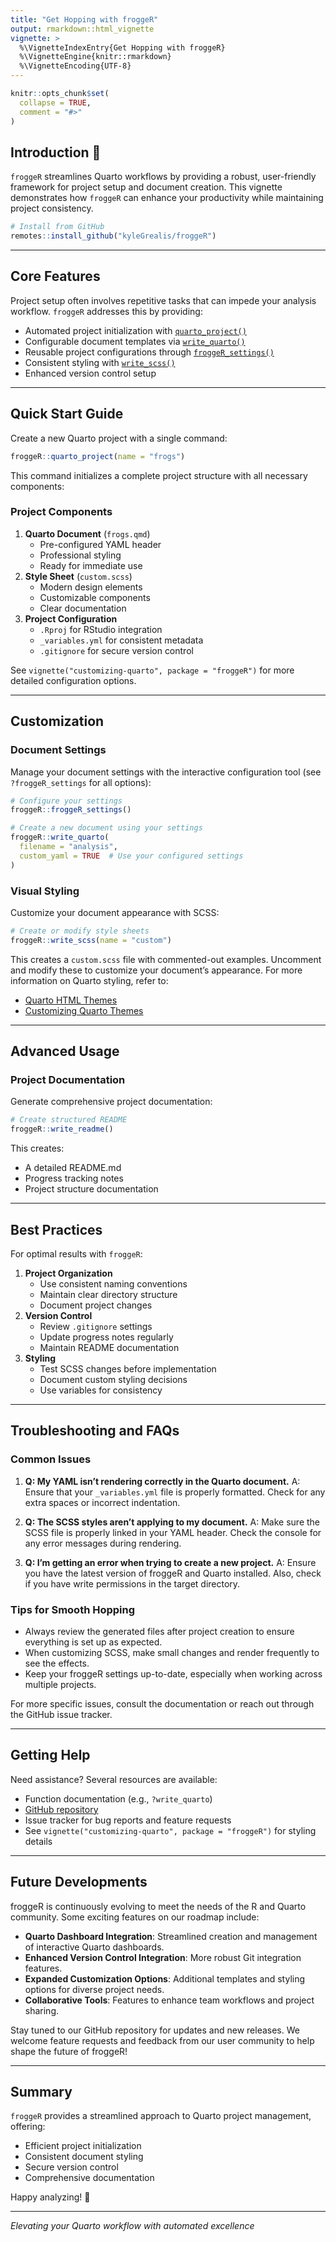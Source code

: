 ```yaml
---
title: "Get Hopping with froggeR"
output: rmarkdown::html_vignette
vignette: >
  %\VignetteIndexEntry{Get Hopping with froggeR}
  %\VignetteEngine{knitr::rmarkdown}
  %\VignetteEncoding{UTF-8}
---
```


```r
knitr::opts_chunk$set(
  collapse = TRUE,
  comment = "#>"
)
```

## Introduction 🐸

`froggeR` streamlines Quarto workflows by providing a robust, user-friendly framework for project setup and document creation. This vignette demonstrates how `froggeR` can enhance your productivity while maintaining project consistency.

```r
# Install from GitHub
remotes::install_github("kyleGrealis/froggeR")
```

----

## Core Features

Project setup often involves repetitive tasks that can impede your analysis workflow. `froggeR` addresses this by providing:

* Automated project initialization with [`quarto_project()`](https://kylegrealis.github.io/froggeR/reference/quarto_project.html)
* Configurable document templates via [`write_quarto()`](https://kylegrealis.github.io/froggeR/reference/write_quarto.html)
* Reusable project configurations through [`froggeR_settings()`](https://kylegrealis.github.io/froggeR/reference/froggeR_settings.html)
* Consistent styling with [`write_scss()`](https://kylegrealis.github.io/froggeR/reference/write_scss.html)
* Enhanced version control setup

----

## Quick Start Guide

Create a new Quarto project with a single command:

```r
froggeR::quarto_project(name = "frogs")
```

This command initializes a complete project structure with all necessary components:

### Project Components

1. **Quarto Document** (`frogs.qmd`)
    * Pre-configured YAML header
    * Professional styling
    * Ready for immediate use

2. **Style Sheet** (`custom.scss`)
    * Modern design elements
    * Customizable components
    * Clear documentation

3. **Project Configuration**
    * `.Rproj` for RStudio integration
    * `_variables.yml` for consistent metadata
    * `.gitignore` for secure version control

See `vignette("customizing-quarto", package = "froggeR")` for more detailed configuration options.

----

## Customization

### Document Settings

Manage your document settings with the interactive configuration tool (see `?froggeR_settings` for all options):

```r
# Configure your settings
froggeR::froggeR_settings()

# Create a new document using your settings
froggeR::write_quarto(
  filename = "analysis",
  custom_yaml = TRUE  # Use your configured settings
)
```

### Visual Styling

Customize your document appearance with SCSS:

```r
# Create or modify style sheets
froggeR::write_scss(name = "custom")
```

This creates a `custom.scss` file with commented-out examples. Uncomment and modify these to customize your document's appearance. For more information on Quarto styling, refer to:

- [Quarto HTML Themes](https://quarto.org/docs/output-formats/html-themes.html)
- [Customizing Quarto Themes](https://quarto.org/docs/output-formats/html-themes.html#customizing-themes)

----

## Advanced Usage

### Project Documentation

Generate comprehensive project documentation:

```r
# Create structured README
froggeR::write_readme()
```

This creates:

* A detailed README.md
* Progress tracking notes
* Project structure documentation

----

## Best Practices

For optimal results with `froggeR`:

1. **Project Organization**
    * Use consistent naming conventions
    * Maintain clear directory structure
    * Document project changes

2. **Version Control**
    * Review `.gitignore` settings
    * Update progress notes regularly
    * Maintain README documentation

3. **Styling**
    * Test SCSS changes before implementation
    * Document custom styling decisions
    * Use variables for consistency

----

## Troubleshooting and FAQs

### Common Issues

1. **Q: My YAML isn't rendering correctly in the Quarto document.**
   A: Ensure that your `_variables.yml` file is properly formatted. Check for any extra spaces or incorrect indentation.

2. **Q: The SCSS styles aren't applying to my document.**
   A: Make sure the SCSS file is properly linked in your YAML header. Check the console for any error messages during rendering.

3. **Q: I'm getting an error when trying to create a new project.**
   A: Ensure you have the latest version of froggeR and Quarto installed. Also, check if you have write permissions in the target directory.

### Tips for Smooth Hopping

- Always review the generated files after project creation to ensure everything is set up as expected.
- When customizing SCSS, make small changes and render frequently to see the effects.
- Keep your froggeR settings up-to-date, especially when working across multiple projects.

For more specific issues, consult the documentation or reach out through the GitHub issue tracker.

----

## Getting Help

Need assistance? Several resources are available:

* Function documentation (e.g., `?write_quarto`)
* [GitHub repository](https://github.com/kyleGrealis/froggeR)
* Issue tracker for bug reports and feature requests
* See `vignette("customizing-quarto", package = "froggeR")` for styling details

----

## Future Developments

froggeR is continuously evolving to meet the needs of the R and Quarto community. Some exciting features on our roadmap include:

- **Quarto Dashboard Integration**: Streamlined creation and management of interactive Quarto dashboards.
- **Enhanced Version Control Integration**: More robust Git integration features.
- **Expanded Customization Options**: Additional templates and styling options for diverse project needs.
- **Collaborative Tools**: Features to enhance team workflows and project sharing.

Stay tuned to our GitHub repository for updates and new releases. We welcome feature requests and feedback from our user community to help shape the future of froggeR!

----

## Summary

`froggeR` provides a streamlined approach to Quarto project management, offering:

* Efficient project initialization
* Consistent document styling
* Secure version control
* Comprehensive documentation

Happy analyzing! 🐸

---

*Elevating your Quarto workflow with automated excellence*